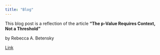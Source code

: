 ```yaml
---
title: "Blog"
---
```



This blog post is a reflection of the article **"The p-Value Requires Context, Not a Threshold"**


by Rebecca A. Betensky


[Link](https://amstat.tandfonline.com/doi/full/10.1080/00031305.2018.1529624)
